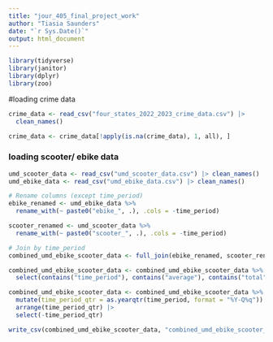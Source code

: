 ```yaml
---
title: "jour_405_final_project_work"
author: "Tiasia Saunders"
date: "`r Sys.Date()`"
output: html_document
---
```



```r
library(tidyverse)
library(janitor)
library(dplyr)
library(zoo)
```

#loading crime data 

```r
crime_data <- read_csv("four_states_2022_2023_crime_data.csv") |> 
  clean_names()
```
```r
crime_data <- crime_data[!apply(is.na(crime_data), 1, all), ]
```


### loading scooter/ ebike data 

```r
umd_scooter_data <- read_csv("umd_scooter_data.csv") |> clean_names()
umd_ebike_data <- read_csv("umd_ebike_data.csv") |> clean_names()
```

```r
# Rename columns (except time_period)
ebike_renamed <- umd_ebike_data %>%
  rename_with(~ paste0("ebike_", .), .cols = -time_period)

scooter_renamed <- umd_scooter_data %>%
  rename_with(~ paste0("scooter_", .), .cols = -time_period)

# Join by time_period
combined_umd_ebike_scooter_data <- full_join(ebike_renamed, scooter_renamed, by = "time_period")

```



```r
combined_umd_ebike_scooter_data <- combined_umd_ebike_scooter_data %>%
  select(contains("time_period"), contains("average"), contains("total"))
```

```r
combined_umd_ebike_scooter_data <- combined_umd_ebike_scooter_data %>%
  mutate(time_period_qtr = as.yearqtr(time_period, format = "%Y-Q%q")) %>%
  arrange(time_period_qtr) |>
  select(-time_period_qtr)

write_csv(combined_umd_ebike_scooter_data, "combined_umd_ebike_scooter_data.csv")
```


```r

```

